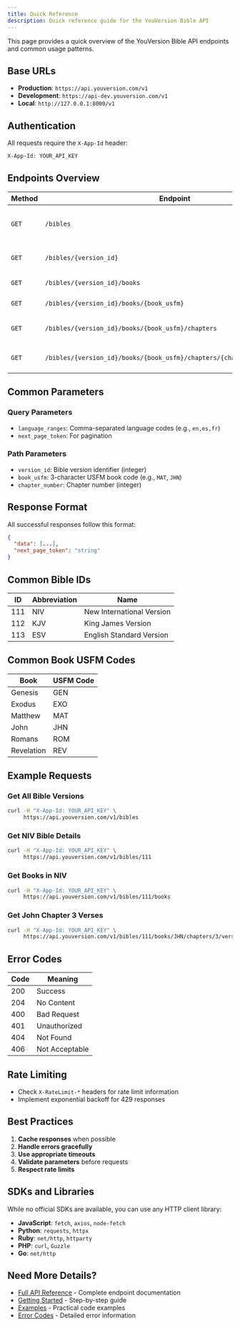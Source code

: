 ```yaml
---
title: Quick Reference
description: Quick reference guide for the YouVersion Bible API
---
```


This page provides a quick overview of the YouVersion Bible API endpoints and common usage patterns.

## Base URLs

- **Production**: `https://api.youversion.com/v1`
- **Development**: `https://api-dev.youversion.com/v1`
- **Local**: `http://127.0.0.1:8000/v1`

## Authentication

All requests require the `X-App-Id` header:

```bash
X-App-Id: YOUR_API_KEY
```

## Endpoints Overview

| Method | Endpoint | Description |
|--------|----------|-------------|
| `GET` | `/bibles` | Get available Bible versions |
| `GET` | `/bibles/{version_id}` | Get specific Bible details |
| `GET` | `/bibles/{version_id}/books` | Get books for a Bible |
| `GET` | `/bibles/{version_id}/books/{book_usfm}` | Get book content |
| `GET` | `/bibles/{version_id}/books/{book_usfm}/chapters` | Get chapters for a book |
| `GET` | `/bibles/{version_id}/books/{book_usfm}/chapters/{chapter_number}/verses` | Get verses for a chapter |

## Common Parameters

### Query Parameters

- `language_ranges`: Comma-separated language codes (e.g., `en,es,fr`)
- `next_page_token`: For pagination

### Path Parameters

- `version_id`: Bible version identifier (integer)
- `book_usfm`: 3-character USFM book code (e.g., `MAT`, `JHN`)
- `chapter_number`: Chapter number (integer)

## Response Format

All successful responses follow this format:

```json
{
  "data": [...],
  "next_page_token": "string"
}
```

## Common Bible IDs

| ID | Abbreviation | Name |
|----|--------------|------|
| 111 | NIV | New International Version |
| 112 | KJV | King James Version |
| 113 | ESV | English Standard Version |

## Common Book USFM Codes

| Book | USFM Code |
|------|-----------|
| Genesis | GEN |
| Exodus | EXO |
| Matthew | MAT |
| John | JHN |
| Romans | ROM |
| Revelation | REV |

## Example Requests

### Get All Bible Versions

```bash
curl -H "X-App-Id: YOUR_API_KEY" \
     https://api.youversion.com/v1/bibles
```

### Get NIV Bible Details

```bash
curl -H "X-App-Id: YOUR_API_KEY" \
     https://api.youversion.com/v1/bibles/111
```

### Get Books in NIV

```bash
curl -H "X-App-Id: YOUR_API_KEY" \
     https://api.youversion.com/v1/bibles/111/books
```

### Get John Chapter 3 Verses

```bash
curl -H "X-App-Id: YOUR_API_KEY" \
     https://api.youversion.com/v1/bibles/111/books/JHN/chapters/3/verses
```

## Error Codes

| Code | Meaning |
|------|---------|
| 200 | Success |
| 204 | No Content |
| 400 | Bad Request |
| 401 | Unauthorized |
| 404 | Not Found |
| 406 | Not Acceptable |

## Rate Limiting

- Check `X-RateLimit-*` headers for rate limit information
- Implement exponential backoff for 429 responses

## Best Practices

1. **Cache responses** when possible
2. **Handle errors gracefully**
3. **Use appropriate timeouts**
4. **Validate parameters** before requests
5. **Respect rate limits**

## SDKs and Libraries

While no official SDKs are available, you can use any HTTP client library:

- **JavaScript**: `fetch`, `axios`, `node-fetch`
- **Python**: `requests`, `httpx`
- **Ruby**: `net/http`, `httparty`
- **PHP**: `curl`, `Guzzle`
- **Go**: `net/http`

## Need More Details?

- [Full API Reference](/api) - Complete endpoint documentation
- [Getting Started](/getting-started) - Step-by-step guide
- [Examples](/examples) - Practical code examples
- [Error Codes](/error-codes) - Detailed error information 